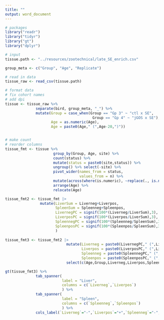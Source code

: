 ---
title: ""
output: word_document
---

```{r setup, include=FALSE}
# packages
library("readr")
library("tidyr")
library("gt")
library("dplyr")

# input
tissue.path <- "../resources/zootechnical/late_SE_enrich.csv"

group_meta <- c("Group", "Age", "Replicate")

```

```{r format data, include=FALSE}

# read in data
tissue_raw <- read_csv(tissue.path)

# format data
# fix cohort names
# add dpi
tissue <- tissue_raw %>% 
              separate(bird, group_meta, "_") %>% 
              mutate(Group = case_when(Group == "Gp 3" ~ "ctl x SE",
                                        Group == "Gp 4" ~ "jGOS x SE"),
                     Age = as.numeric(Age),
                     Age = paste0(Age," (",Age-20,")")) 


# make count
# reorder columns
tissue_fmt <- tissue %>% 
                      group_by(Group, Age, site) %>% 
                      count(status) %>%  
                      mutate(status = paste0(site,status)) %>% 
                      ungroup() %>% select(-site) %>%
                      pivot_wider(names_from = status, 
                                  values_from = n) %>% 
                      mutate(across(where(is.numeric), ~replace(., is.na(.), 0))) %>% 
                      arrange(Age) %>% 
                      relocate(Age) 

tissue_fmt2 <- tissue_fmt |> 
                mutate(LiverSum = Liverneg+Liverpos,
                       SpleenSum = Spleenneg+Spleenpos,
                       LivernegPC = signif(100*(Liverneg/LiverSum),3),
                       LiverposPC = signif(100*(Liverpos/LiverSum),3),
                       SpleennegPC = signif(100*(Spleenneg/SpleenSum),3),
                       SpleenposPC = signif(100*(Spleenpos/SpleenSum),3)
                       )
            
tissue_fmt3 <- tissue_fmt2 |> 
                            mutate(Liverneg = paste0(LivernegPC," (",Liverneg,")"),
                                   Liverpos = paste0(LiverposPC," (",Liverpos,")"),
                                   Spleenneg = paste0(SpleennegPC," (",Spleenneg,")"),
                                   Spleenpos = paste0(SpleenposPC," (",Spleenpos,")")) |> 
                            select(c(Age,Group,Liverneg,Liverpos,Spleenneg,Spleenpos))

```

```{r draw table, echo=FALSE}
gt(tissue_fmt3) %>% 
              tab_spanner(
                          label = "Liver",
                          columns = c(`Liverneg`,`Liverpos`)
                          ) %>% 
              tab_spanner(
                          label = "Spleen",
                          columns = c(`Spleenneg`,`Spleenpos`)
                          ) %>% 
              cols_label(`Liverneg`="-",`Liverpos`="+",`Spleenneg`="-",`Spleenpos`="+") 

```

